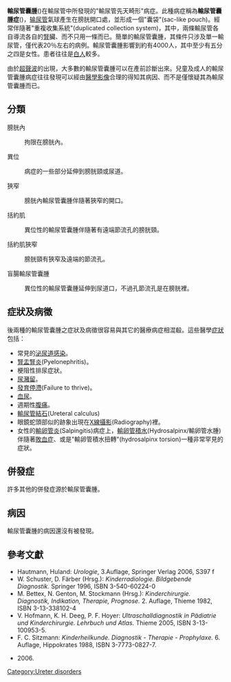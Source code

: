 {{distinguish|尿道膨出}}
{{Infobox disease 
 | Name            = 輸尿管囊腫<br>({{lang|en|Ureterocele}})
 | Image           = Ultrasound_Scan_ND_459.jpg
 | Caption         = 
 | DiseasesDB      = 33455 
 | ICD10           = {{ICD10|N|28|8|n|25}} 
 | ICD9            = {{ICD9|593.89}}, {{ICD9|753.23}} 
 | ICDO            = 
 | OMIM            = 
 | MedlinePlus     = 000462
 | eMedicineSubj   = radio 
 | eMedicineTopic  = 729 
 | MeshID          = D014518 
}}

'''輸尿管囊腫'''({{lang|en|Ureterocele}})在輸尿管中所發現的"輸尿管先天畸形"病症。此種病症稱為'''輸尿管囊腫症'''({{lang|en|ureteroceles}})，[[输尿管|输尿管]]氣球產生在膀胱開口處，並形成一個"囊袋"(sac-like pouch)。經常伴隨著"重複收集系統"(duplicated collection system)，其中，兩條輸尿管各自導流各自的[[腎|腎]]臟、而不只用一條而已。簡單的輸尿管囊腫，其條件只涉及單一輸尿管，僅代表20％左右的病例。輸尿管囊腫影響到約有4000人，其中至少有五分之四是女性。患者往往是[[白人|白人]]較多。
 
由於[[超聲波|超聲波]]的出現，大多數的輸尿管囊腫可以在產前診斷出來。兒童及成人的輸尿管囊腫病症往往發現可以經由[[醫學影像|醫學影像]]合理的得知其病因、而不是僅懷疑其為輸尿管囊腫而已。

==分類==
<dl>
<dt>膀胱內</dt><dd>拘限在膀胱內。</dd>
<dt>異位</dt><dd>病症的一些部分延伸到膀胱頸或尿道。</dd>
<dt>狹窄</dt><dd>膀胱內輸尿管囊腫伴隨著狹窄的開口。</dd>
<dt>括約肌</dt><dd>異位性的輸尿管囊腫伴隨著有遠端節流孔的膀胱頸。</dd>
<dt>括約肌狹窄</dt><dd>膀胱頸有狹窄及遠端的節流孔。</dd>
<dt>盲腸輸尿管囊腫</dt><dd>異位性的輸尿管囊腫延伸到尿道口，不過孔節流孔是在膀胱裡。</dd>
</dl>

==症狀及病徵==
{{seealso|腎功能|腎生理學}}

後兩種的輸尿管囊腫之症狀及病徵很容易與其它的醫療病症相混殽。這些醫學[[症狀|症狀]]包括：
*常見的[[泌尿道感染|泌尿道感染]]。
* [[腎盂腎炎|腎盂腎炎]](Pyelonephritis)。
*梗阻性排尿症狀。
* [[尿瀦留|尿瀦留]]。
* [[發育停滯|發育停滯]](Failure to thrive)。
* [[血尿|血尿]]。
* 週期性[[腹痛|腹痛]]。
* [[輸尿管結石|輸尿管結石]](Ureteral calculus)
*眼鏡蛇頭部似的跡象出現在[[X線攝影術|X線攝影]](Radiography)裡。
*女性的[[輸卵管炎|輸卵管炎]](Salpingitis)病症上，[[輸卵管積水|輸卵管積水]](Hydrosalpinx/輸卵管水腫)伴隨著[[敗血症|敗血症]]、或是"輸卵管積水扭轉"(hydrosalpinx torsion)一種非常罕見的症狀。

==併發症==
許多其他的併發症源於輸尿管囊腫。<!--Redundant collection systems are usually smaller in diameter than single, and predispose the patient to impassable [[kidney_stones|kidney stones]]. The effective "bladder within a bladder" compounds this problem by increasing the collision of [[uric_acid|uric acid particles]], the process by which uric acid stones are formed. Ureteroceles is also associated with poor kidney function. It can cause frequent blockage of the ureter leading to serious kidney damage. In other cases, a small, upper portion of the kidney is congenitally non-functional. Though often benign, this problem can necessitate the removal of non-functioning parts.-->

==病因==
輸尿管囊腫的病因還沒有被發現。<!--While the abnormal growth occurs within the [[uterus|uterus]], it has not been substantiated that [[genetics|genetics]] are to blame.

治療
·	Single-system ureterocele Initial management is usually endoscopic incision of the ureterocele, which can be followed by surgical ureteric re-implantation to preserve renal function and prevent reflux.
·	Duplex-system ureterocele Treatment options vary with the individual and include: endoscopic incision of the corresponding ureteric orifice in case of ureteric meatal stricture; upper pole nephrectomy for a poorly functioning unit with ureterectomy or, where there is useful renal function, ureteropyelostomy can be performed.-->

==參考文獻==
{{refbegin}}
* Hautmann, Huland: ''Urologie'', 3.Auflage, Springer Verlag 2006, S397 f {{de icon}}
* W. Schuster, D. Färber (Hrsg.): ''Kinderradiologie. Bildgebende Diagnostik.'' Springer 1996, ISBN 3-540-60224-0 {{de icon}}
* M. Bettex, N. Genton, M. Stockmann (Hrsg.): ''Kinderchirurgie. Diagnostik, Indikation, Therapie, Prognose.'' 2. Auflage, Thieme 1982, ISBN 3-13-338102-4 {{de icon}}
* V. Hofmann, K. H. Deeg, P. F. Hoyer: ''Ultraschalldiagnostik in Pädiatrie und Kinderchirurgie. Lehrbuch und Atlas.'' Thieme 2005, ISBN 3-13-100953-5. {{de icon}}
* F. C. Sitzmann: ''Kinderheilkunde. Diagnostik - Therapie - Prophylaxe.'' 6. Auflage, Hippokrates  1988, ISBN 3-7773-0827-7. {{de icon}}
* {{lang|ru|Полный справочник уролога М.:Эксмо}} 2006. {{ru icon}}
{{refend}}

{{Nephrology}}

[[Category:Ureter_disorders|Category:Ureter disorders]]